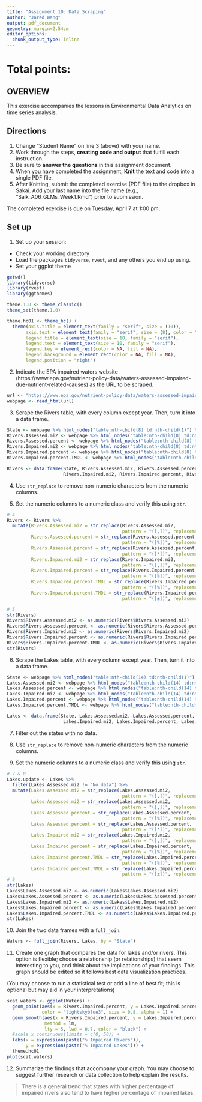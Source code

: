 ```yaml
---
title: "Assignment 10: Data Scraping"
author: "Jared Wang"
output: pdf_document
geometry: margin=2.54cm
editor_options: 
  chunk_output_type: inline
---
```


# Total points:

## OVERVIEW

This exercise accompanies the lessons in Environmental Data Analytics on time series analysis. 

## Directions
1. Change "Student Name" on line 3 (above) with your name.
3. Work through the steps, **creating code and output** that fulfill each instruction.
4. Be sure to **answer the questions** in this assignment document.
6. When you have completed the assignment, **Knit** the text and code into a single PDF file.
8. After Knitting, submit the completed exercise (PDF file) to the dropbox in Sakai. Add your last name into the file name (e.g., "Salk_A06_GLMs_Week1.Rmd") prior to submission.

The completed exercise is due on Tuesday, April 7 at 1:00 pm.

## Set up 
1. Set up your session:

* Check your working directory
* Load the packages `tidyverse`, `rvest`, and any others you end up using.
* Set your ggplot theme

```r
getwd()
library(tidyverse)
library(rvest)
library(ggthemes)

theme.1.0 <- theme_classic()
theme_set(theme.1.0)

theme.hc01 <- theme_hc() +
  theme(axis.title = element_text(family = "serif", size = (10)),
       axis.text = element_text(family = "serif", size = (8), color = "black"), 
       legend.title = element_text(size = 10, family = "serif"),
       legend.text = element_text(size = 10, family = "serif"),
       legend.key = element_rect(color = NA, fill = NA),
       legend.background = element_rect(color = NA, fill = NA),
       legend.position = "right")
```

2. Indicate the EPA impaired waters website (https://www.epa.gov/nutrient-policy-data/waters-assessed-impaired-due-nutrient-related-causes) as the URL to be scraped. 

```r
url <- "https://www.epa.gov/nutrient-policy-data/waters-assessed-impaired-due-nutrient-related-causes"
webpage <- read_html(url)
```

3. Scrape the Rivers table, with every column except year. Then, turn it into a data frame.

```r

State <- webpage %>% html_nodes("table:nth-child(8) td:nth-child(1)") %>% html_text()
Rivers.Assessed.mi2 <- webpage %>% html_nodes("table:nth-child(8) td:nth-child(2)") %>% html_text()
Rivers.Assessed.percent <- webpage %>% html_nodes("table:nth-child(8) td:nth-child(3)") %>% html_text()
Rivers.Impaired.mi2 <- webpage %>% html_nodes("table:nth-child(8) td:nth-child(4)") %>% html_text()
Rivers.Impaired.percent <- webpage %>% html_nodes("table:nth-child(8) td:nth-child(5)") %>% html_text()
Rivers.Impaired.percent.TMDL <- webpage %>% html_nodes("table:nth-child(8) td:nth-child(6)") %>% html_text()

Rivers <- data.frame(State, Rivers.Assessed.mi2, Rivers.Assessed.percent, 
                     Rivers.Impaired.mi2, Rivers.Impaired.percent, Rivers.Impaired.percent.TMDL)
```

4. Use `str_replace` to remove non-numeric characters from the numeric columns. 

5. Set the numeric columns to a numeric class and verify this using `str`.

```r
# 4
Rivers <- Rivers %>%
  mutate(Rivers.Assessed.mi2 = str_replace(Rivers.Assessed.mi2, 
                                           pattern = "([,])", replacement = ""), 
         Rivers.Assessed.percent = str_replace(Rivers.Assessed.percent, 
                                           pattern = "([%])", replacement = ""), 
         Rivers.Assessed.percent = str_replace(Rivers.Assessed.percent, 
                                           pattern = "([*])", replacement = ""), 
         Rivers.Impaired.mi2 = str_replace(Rivers.Impaired.mi2, 
                                           pattern = "([,])", replacement = ""), 
         Rivers.Impaired.percent = str_replace(Rivers.Impaired.percent, 
                                           pattern = "([%])", replacement = ""), 
         Rivers.Impaired.percent.TMDL = str_replace(Rivers.Impaired.percent.TMDL, 
                                           pattern = "([%])", replacement = ""), 
         Rivers.Impaired.percent.TMDL = str_replace(Rivers.Impaired.percent.TMDL, 
                                           pattern = "([±])", replacement = ""))

# 5
str(Rivers)
Rivers$Rivers.Assessed.mi2 <- as.numeric(Rivers$Rivers.Assessed.mi2)
Rivers$Rivers.Assessed.percent <- as.numeric(Rivers$Rivers.Assessed.percent)
Rivers$Rivers.Impaired.mi2 <- as.numeric(Rivers$Rivers.Impaired.mi2)
Rivers$Rivers.Impaired.percent <- as.numeric(Rivers$Rivers.Impaired.percent)
Rivers$Rivers.Impaired.percent.TMDL <- as.numeric(Rivers$Rivers.Impaired.percent.TMDL)
str(Rivers)
```

6. Scrape the Lakes table, with every column except year. Then, turn it into a data frame.

```r
State <- webpage %>% html_nodes("table:nth-child(14) td:nth-child(1)") %>% html_text()
Lakes.Assessed.mi2 <- webpage %>% html_nodes("table:nth-child(14) td:nth-child(2)") %>% html_text()
Lakes.Assessed.percent <- webpage %>% html_nodes("table:nth-child(14) td:nth-child(3)") %>% html_text()
Lakes.Impaired.mi2 <- webpage %>% html_nodes("table:nth-child(14) td:nth-child(4)") %>% html_text()
Lakes.Impaired.percent <- webpage %>% html_nodes("table:nth-child(14) td:nth-child(5)") %>% html_text()
Lakes.Impaired.percent.TMDL <- webpage %>% html_nodes("table:nth-child(14) td:nth-child(6)") %>% html_text()

Lakes <- data.frame(State, Lakes.Assessed.mi2, Lakes.Assessed.percent, 
                     Lakes.Impaired.mi2, Lakes.Impaired.percent, Lakes.Impaired.percent.TMDL)
```

7. Filter out the states with no data. 

8. Use `str_replace` to remove non-numeric characters from the numeric columns. 

9. Set the numeric columns to a numeric class and verify this using `str`.
```r
# 7 & 8
Lakes.update <- Lakes %>%
  filter(Lakes.Assessed.mi2 != "No data") %>%
  mutate(Lakes.Assessed.mi2 = str_replace(Lakes.Assessed.mi2, 
                                           pattern = "([,])", replacement = ""), 
         Lakes.Assessed.mi2 = str_replace(Lakes.Assessed.mi2, 
                                           pattern = "([,])", replacement = ""), 
         Lakes.Assessed.percent = str_replace(Lakes.Assessed.percent, 
                                           pattern = "([%])", replacement = ""), 
         Lakes.Assessed.percent = str_replace(Lakes.Assessed.percent, 
                                           pattern = "([*])", replacement = ""), 
         Lakes.Impaired.mi2 = str_replace(Lakes.Impaired.mi2, 
                                           pattern = "([,])", replacement = ""), 
         Lakes.Impaired.percent = str_replace(Lakes.Impaired.percent, 
                                           pattern = "([%])", replacement = ""), 
         Lakes.Impaired.percent.TMDL = str_replace(Lakes.Impaired.percent.TMDL, 
                                           pattern = "([%])", replacement = ""), 
         Lakes.Impaired.percent.TMDL = str_replace(Lakes.Impaired.percent.TMDL, 
                                           pattern = "([±])", replacement = ""))
# 9
str(Lakes)
Lakes$Lakes.Assessed.mi2 <- as.numeric(Lakes$Lakes.Assessed.mi2)
Lakes$Lakes.Assessed.percent <- as.numeric(Lakes$Lakes.Assessed.percent)
Lakes$Lakes.Impaired.mi2 <- as.numeric(Lakes$Lakes.Impaired.mi2)
Lakes$Lakes.Impaired.percent <- as.numeric(Lakes$Lakes.Impaired.percent)
Lakes$Lakes.Impaired.percent.TMDL <- as.numeric(Lakes$Lakes.Impaired.percent.TMDL)
str(Lakes)
```

10. Join the two data frames with a `full_join`.

```r
Waters <- full_join(Rivers, Lakes, by = "State")
```

11. Create one graph that compares the data for lakes and/or rivers. This option is flexible; choose a relationship (or relationships) that seem interesting to you, and think about the implications of your findings. This graph should be edited so it follows best data visualization practices. 

(You may choose to run a statistical test or add a line of best fit; this is optional but may aid in your interpretations)
```r
scat.waters <- ggplot(Waters) +
  geom_point(aes(x = Rivers.Impaired.percent, y = Lakes.Impaired.percent), 
             color = "lightskyblue3", size = 0.8, alpha = 1) +
  geom_smooth(aes(x = Rivers.Impaired.percent, y = Lakes.Impaired.percent), 
              method = lm, 
              lty = 5, lwd = 0.7, color = "black") +
  #scale_x_continuous(limits = c(0, 50)) +
  labs(x = expression(paste("% Impaired Rivers")), 
       y = expression(paste("% Impaired Lakes"))) + 
  theme.hc01
plot(scat.waters)
```

12. Summarize the findings that accompany your graph. You may choose to suggest further research or data collection to help explain the results.

> There is a general trend that states with higher percentage of impaired rivers also tend to have higher percentage of impaired lakes.
